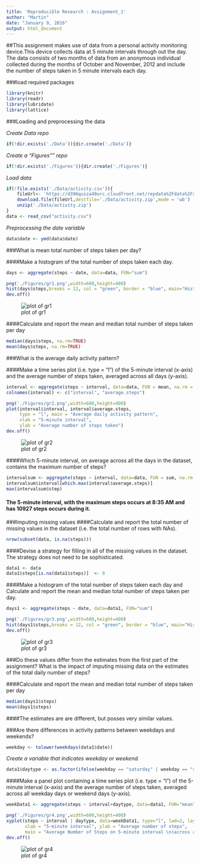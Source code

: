 ```yaml
---
title: 'Reproducible Research : Assignment_1'
author: "Martin"
date: "January 9, 2016"
output: html_document
---
```

##This assignment makes use of data from a personal activity monitoring device.This device collects data at 5 minute intervals through out the day. The data consists of two months of data from an anonymous individual collected during the months of October and November, 2012 and include the number of steps taken in 5 minute intervals each day.

###load required packages
```r
library(knitr)
library(readr)
library(lubridate)
library(lattice)
```
###Loading and preprocessing the data

*Create Data repo*
```r
if(!dir.exists('./Data')){dir.create('./Data')}
```
*Create a "Figures"" repo*
```r
if(!dir.exists('./Figures')){dir.create('./Figures')}
```
*Load data*
```r
if(!file.exists('./Data/activity.csv')){
    fileUrl<- 'https://d396qusza40orc.cloudfront.net/repdata%2Fdata%2Factivity.zip'
    download.file(fileUrl,destfile='./Data/activity.zip',mode = 'wb')
    unzip('./Data/activity.zip')
}
data <- read_csv("activity.csv")
```
*Preprocessing the date variable*
```r
data$date <- ymd(data$date)
```
###What is mean total number of steps taken per day?

####Make a histogram of the total number of steps taken each day.
```r
days <- aggregate(steps ~ date, data=data, FUN="sum")

png('./Figures/gr1.png',width=600,height=400)
hist(days$steps,breaks = 12, col = "green", border = "blue", main="Histogram of activity", xlab = "Steps per Day")
dev.off()
```
![plot of gr1](./Figures/gr1.png)

####Calculate and report the mean and median total number of steps taken per day
```r
median(days$steps, na.rm=TRUE)
mean(days$steps, na.rm=TRUE)
```
###What is the average daily activity pattern?

####Make a time series plot (i.e. type = "l") of the 5-minute interval (x-axis) and the average number of steps taken, averaged across all days (y-axis).
```r
interval <- aggregate(steps ~ interval, data=data, FUN = mean, na.rm = TRUE)
colnames(interval) <- c("interval", "average.steps")

png('./Figures/gr2.png',width=600,height=400)
plot(interval$interval, interval$average.steps, 
     type = "l", main = "Average daily activity pattern", 
     xlab = "5-minute interval", 
     ylab = "Average number of steps taken")
dev.off()
```
![plot of gr2](./Figures/gr2.png)

####Which 5-minute interval, on average across all the days in the dataset, contains the maximum number of steps?
```r
intervalsum <- aggregate(steps ~ interval, data=data, FUN = sum, na.rm = TRUE)
intervalsum$interval[which.max(interval$average.steps)]
max(intervalsum$step)
```
#### The 5-minute interval, with the maximum steps occurs at 8:35 AM and has 10927 steps occurs during it. 

###Imputing missing values
####Calculate and report the total number of missing values in the dataset (i.e. the total number of rows with NAs).
```r
nrow(subset(data, is.na(steps)))
```
####Devise a strategy for filling in all of the missing values in the dataset. The strategy does not need to be sophisticated.
```r
data1 <- data
data1$steps[is.na(data1$steps)]  <- 0
```
####Make a histogram of the total number of steps taken each day and Calculate and report the mean and median total number of steps taken per day.
```r
days1 <- aggregate(steps ~ date, data=data1, FUN="sum")

png('./Figures/gr3.png',width=600,height=400)
hist(days1$steps,breaks = 12, col = "green", border = "blue", main="Histogram of activity",xlab = "Steps per Day")
dev.off()
```
![plot of gr3](./Figures/gr3.png)

###Do these values differ from the estimates from the first part of the assignment? What is the impact of imputing missing data on the estimates of the total daily number of steps?

####Calculate and report the mean and median total number of steps taken per day
```r
median(days1$steps)
mean(days1$steps)
```
####The estimates are are different, but posses very similar values. 

###Are there differences in activity patterns between weekdays and weekends?
```r
weekday <- tolower(weekdays(data1$date))
```
*Create a variable that indicates weekday or weekend.*
```r
data1$daytype <- as.factor(ifelse(weekday == "saturday" | weekday == "sunday", "weekend", "weekday"))
```
####Make a panel plot containing a time series plot (i.e. type = "l") of the 5-minute interval (x-axis) and the average number of steps taken, averaged across all weekday days or weekend days (y-axis). 
```r
weekData1 <- aggregate(steps ~ interval+daytype, data=data1, FUN="mean")

png('./Figures/gr4.png',width=600,height=400)
xyplot(steps ~ interval | daytype, data=weekData1, type="l", lwd=2, layout=c(1,2), 
       xlab = "5-minute interval", ylab = "Average number of steps",
       main = "Average Number of Steps on 5-minute interval \n(across all weekday/weekend days)")
dev.off()
```
![plot of gr4](./Figures/gr4.png)